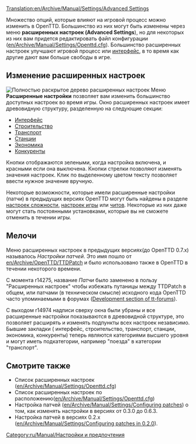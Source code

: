 [[Translation:en/Archive/Manual/Settings/Advanced Settings]]
{{ru/Необходимо сделать|поправить ссылки после перевода соответствующих страниц}}
{{ru/Внимание| Информация на этой странице относится к версии 0.7.x и выше. Смотрите настройку патчей ([[en/Archive/Manual/Settings/Configuring patches]]) если используете версию 0.6.x или более раннюю.}}
{{ru/Manual/Оглавление}}

Множество опций, которые влияют на игровой процесс можно изменить в OpenTTD. Большинство из них могут быть изменены через меню '''расширенных настроек (Advanced Settings'''), но для некоторых из них вам придется редактировать файл конфигурации ([[en/Archive/Manual/Settings/Openttd.cfg]]). Большинство расширенных настроек улучшают игровой процесс или [[ru/Manual/Интерфейс игры|интерфейс]], в то время как другие дают вам больше свободы в игре.

==Изменение расширенных настроек==
[[File:ru/Archive/Manual/Settings/Advanced options full.png|thumb|left|Полностью раскрытое дерево расширенных настроек]]
{{ru/Archive/Manual/Settings/Расширенные настройки}}
Меню '''Расширенные настройки''' позволяет вам изменить большинство доступных настроек во время игры. Окно расширенных настроек имеет древовидную структуру, разделенную на следующие секции:

*[[ru/Archive/Manual/Settings/Расширенные настройки/Интерфейс|Интерфейс]]
*[[ru/Archive/Manual/Settings/Расширенные настройки/Строительство|Строительство]]
*[[ru/Archive/Manual/Settings/Расширенные настройки/Транспорт|Транспорт]]
*[[ru/Archive/Manual/Settings/Расширенные настройки/Станции|Станции]]
*[[ru/Archive/Manual/Settings/Расширенные настройки/Экономика|Экономика]]
*[[ru/Archive/Manual/Settings/Расширенные настройки/Конкуренты|Конкуренты]]

Кнопки отображаются зелеными, когда настройка включена, и красными если она выключена. Кнопки стрелки позволяют изменять значения настроек. Клик по выделенному цветом тексту позволяет ввести нужное значение вручную.

Некоторые возможности, которые имели расширенные настройки (патчи) в предыдущих версиях OpenTTD могут быть найдены в разделе [[ru/Archive/Manual/Settings/Сложность|настроек сложности]], [[ru/Manual/Окно настроек игры|настроек игры]] или [[ru/Manual/Чит-коды|читов]]. Некоторые из них даже могут стать постоянными установками, которые вы не сможете отменить в течении игры.


{{en/-}}

==Мелочи==
Меню расширенных настроек в предыдущих версиях(до OpenTTD 0.7.x) называлось ''Настройки патчей''. Это имя пошло от [[en/Archive/OpenTTD/TTDPatch]] и было использовано также в OpenTTD в течении некоторого времени.

С момента r14275, название ''Патчи'' было заменено в пользу "Расширенных настроек" чтобы избежать путаницы между TTDPatch в общем, или патчами (в техническом смысле) исходного кода OpenTTD часто упоминаемыми в форумах ([http://www.tt-forums.net/viewforum.php?f=33 Development section of tt-forums]).

С выходом r14974 надписи сверху окна были убраны и все расширенные настройки показываются в древовидной структуре, это позволяет расширять и изменять подпункты всех настроек независимо. Бывшие закладки ( интерфейс, строительство, транспорт, станции, экономика, конкуренты) теперь являются категориями высшего уровня и могут иметь подкатегории, например "поезда" в категории "транспорт".


==Смотрите также==
*Список расширенных настроек ([[en/Archive/Manual/Settings/Openttd.cfg]])
*Список расширенных настроек по расположению([[en/Archive/Manual/Settings/Openttd.cfg]])
*Настройка патчей ([[en/Archive/Manual/Settings/Configuring patches]]) о том, как изменять настройки в версиях от 0.3.0 до 0.6.3.
*Настройка патчей в версиях 0.2.x ([[en/Archive/Manual/Settings/Configuring patches in 0.2.0]]).

[[Category:ru/Manual/Настройки и предпочтения]]